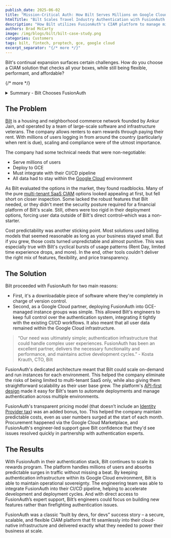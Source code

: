 ```yaml
---
publish_date: 2025-06-02
title: "Mission-Critical Auth: How Bilt Serves Millions on Google Cloud"
htmlTitle: "Bilt Scales Travel Industry Authentication with FusionAuth | Case Study"
description: "How Bilt utilizes FusionAuth's CIAM platform to manage millions of users, ensuring secure and scalable authentication within the travel industry."
authors: Brad McCarty
image: /img/blogs/bilt/bilt-case-study.png
categories: Customers
tags: bilt, fintech, proptech, gce, google cloud
excerpt_separator: "{/* more */}"
---
```


Bilt's continual expansion surfaces certain challenges. How do you choose a CIAM solution that checks all your boxes, while still being flexible, performant, and affordable?

{/* more */}

<details>
    <summary>Summary -  Bilt Chooses FusionAuth</summary>
### Key Takeaways

- **Mission-critical scalability for fintech platforms:** FusionAuth's single-tenant architecture enables financial platforms like Bilt to handle millions of concurrent users during peak periods (like rent due dates) without performance degradation or security risks inherent in shared infrastructure.
- **Google Cloud native deployment advantage:** FusionAuth's downloadable software model allows complete integration with GCE-managed instance groups and CI/CD pipelines, ensuring all user data remains within your chosen cloud environment for compliance and control.
- **Predictable cost structure for cyclical traffic:** Unlike usage-based pricing models that penalize growth, FusionAuth's transparent pricing eliminates the Identity Provider tax, providing cost certainty even during predictable traffic surges common in financial applications.
- **Enterprise-grade security without vendor lock-in:** FusionAuth delivers the robust security features required for financial platforms while maintaining deployment flexibility, allowing organizations to avoid the rigid constraints of pure multi-tenant SaaS solutions.
- **Developer-centric integration capabilities:** FusionAuth's API-first design enables seamless automation of deployments and authentication management across multiple environments, reducing development overhead and accelerating time-to-market for new features.
***

### Definitions

- **Single-tenant architecture:** A deployment model where each customer has their own dedicated instance of the authentication system, eliminating the security and performance risks associated with shared infrastructure while providing complete control over data residency and customization.
- **Identity Provider (IdP) tax:** Hidden costs in authentication solutions that scale unpredictably with user growth, often making successful businesses pay disproportionately more for the same core functionality, which FusionAuth's transparent pricing model specifically avoids.
- **CIAM (Customer Identity and Access Management):** Specialized identity management systems designed for customer-facing applications that require scalability, user experience optimization, and integration flexibility, distinct from employee-focused IAM solutions.
- **API-first design:** An architectural approach where all functionality is exposed through comprehensive APIs before building user interfaces, enabling seamless automation, custom integrations, and programmatic management of authentication workflows.
- **Deployment sovereignty:** The ability to maintain complete control over where and how your authentication infrastructure runs, including data residency, version control, and integration with existing CI/CD pipelines, which is critical for regulated industries like fintech.
***

### Frequently Asked Questions

**Q: Can FusionAuth be deployed using Docker or Kubernetes on Google Cloud Platform?**

A: Yes, FusionAuth integrates seamlessly with Google Cloud infrastructure, including GCE-managed instance groups, Docker containers, and Kubernetes orchestration. As demonstrated in Bilt's implementation, FusionAuth's downloadable software model allows complete integration with existing CI/CD pipelines while keeping all user data within your Google Cloud environment for compliance and operational sovereignty.

**Q: How does FusionAuth handle cyclical traffic surges common in fintech applications?**

A: FusionAuth's single-tenant architecture and transparent pricing model are specifically designed for applications with predictable traffic patterns. Unlike usage-based pricing that penalizes growth, FusionAuth provides cost certainty regardless of user volume spikes. The platform can scale on-demand within your infrastructure to handle millions of concurrent users during peak periods like payment cycles or limited-time promotions.

**Q: How does FusionAuth compare to multi-tenant SaaS solutions for enterprise financial platforms?**

A: FusionAuth offers significant advantages over multi-tenant SaaS solutions for enterprise financial platforms: complete data residency control, dedicated resources eliminating "noisy neighbor" performance issues, customizable security configurations, and transparent pricing without hidden scalability costs. This makes it ideal for regulated industries where compliance, performance predictability, and operational control are non-negotiable.

**Q: Can FusionAuth integrate with existing CI/CD pipelines and development workflows?**

A: Absolutely. FusionAuth's API-first design and downloadable software model enable seamless integration with existing development workflows. Organizations can automate deployments, manage authentication across multiple environments, and maintain version control just like any other piece of infrastructure. This developer-centric approach reduces operational overhead and accelerates feature development cycles.

**Q: How does FusionAuth support compliance requirements for financial services platforms?**

A: FusionAuth supports financial services compliance through its single-tenant architecture that ensures data isolation, customizable security configurations that can be tailored to specific regulatory requirements, complete audit trails for all authentication events, and deployment flexibility that allows organizations to meet data residency requirements. The platform's transparency and control features are specifically designed for regulated industries where compliance cannot be compromised.
***
</details>

## The Problem

[Bilt](https://www.biltrewards.com/) is a housing and neighborhood commerce network founded by Ankur Jain, and operated by a team of large-scale software and infrastructure veterans. The company allows renters to earn rewards through paying their rent. With millions of users logging in from around the country (particularly when rent is due), scaling and compliance were of the utmost importance.

The company had some technical needs that were non-negotiable:

- Serve millions of users
- Deploy to GCE
- Must integrate with their CI/CD pipeline
- All data had to stay within the [Google Cloud](/partners/google-cloud) environment

As Bilt evaluated the options in the market, they found roadblocks. Many of the pure [multi-tenant SaaS CIAM](/blog/multi-tenant-hijack) options looked appealing at first, but fell short on closer inspection. Some lacked the robust features that Bilt needed, or they didn't meet the security posture required for a financial platform of Bilt's scale. Still, others were too rigid in their deployment options, forcing user data outside of Bilt's direct control–which was a non-starter.

Cost predictability was another sticking point. Most solutions used billing models that seemed reasonable as long as your business stayed small. But if you grew, those costs turned unpredictable and almost punitive. This was especially true with Bilt's cyclical bursts of usage patterns (Rent Day, limited time experience drops, and more). In the end, other tools couldn't deliver the right mix of features, flexibility, and price transparency.

## The Solution

Bilt proceeded with FusionAuth for two main reasons:

- First, it's a downloadable piece of software where they're completely in charge of version control.
- Second, as a Google Cloud partner, deploying FusionAuth into GCE-managed instance groups was simple. This allowed Bilt's engineers to keep full control over the authentication system, integrating it tightly with the existing CI/CD workflows. It also meant that all user data remained within the Google Cloud infrastructure.

> “Our need was ultimately simple; authentication infrastructure that could handle complex user experiences. FusionAuth has been an excellent partner, delivers the necessary functionality and performance, and maintains active development cycles.” - Kosta Krauth, CTO, Bilt

FusionAuth's dedicated architecture meant that Bilt could scale on-demand and run instances for each environment. This helped the company eliminate the risks of being limited to multi-tenant SaaS only, while also giving them straightforward scalability as their user base grew. The platform's [API-first design](/feature/api-first) made it easy for Bilt's team to automate deployments and manage authentication across multiple environments.

FusionAuth's transparent pricing model (that doesn’t include an [Identity Provider tax](/blog/idp-tax)) was an added bonus, too. This helped the company maintain predictable costs, even as user numbers surged at the start of each month. Procurement happened via the Google Cloud Marketplace, and FusionAuth's engineer-led support gave Bilt confidence that they'd see issues resolved quickly in partnership with authentication experts.

## The Results

With FusionAuth in their authentication stack, Bilt continues to scale its rewards program. The platform handles millions of users and absorbs predictable surges in traffic without missing a beat. By keeping authentication infrastructure within its Google Cloud environment, Bilt is able to maintain operational sovereignty. The engineering team was able to integrate FusionAuth into their CI/CD pipeline, helping to accelerate development and deployment cycles. And with direct access to FusionAuth’s expert support, Bilt’s engineers could focus on building new features rather than firefighting authentication issues.

FusionAuth was a classic “built by devs, for devs” success story – a secure, scalable, and flexible CIAM platform that fit seamlessly into their cloud-native infrastructure and delivered exactly what they needed to power their business at scale.
